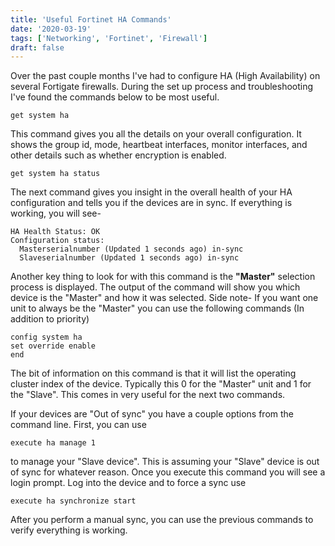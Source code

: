 ```yaml
---
title: 'Useful Fortinet HA Commands'
date: '2020-03-19'
tags: ['Networking', 'Fortinet', 'Firewall']
draft: false
---
```

Over the past couple months I've had to configure HA (High Availability) on several Fortigate firewalls. During the set up process and troubleshooting I've found the commands below to be most useful.  
  

```
get system ha 
``` 

  
This command gives you all the details on your overall configuration. It shows the group id, mode, heartbeat interfaces, monitor interfaces, and other details such as whether encryption is enabled.  
  

```
get system ha status 
``` 
 


The next command gives you insight in the overall health of your HA configuration and tells you if the devices are in sync. If everything is working, you will see-  
  

```
HA Health Status: OK  
Configuration status:  
  Masterserialnumber (Updated 1 seconds ago) in-sync  
  Slaveserialnumber (Updated 1 seconds ago) in-sync  
``` 
  
Another key thing to look for with this command is the **"Master"** selection process is displayed. The output of the command will show you which device is the "Master" and how it was selected. Side note- If you want one unit to always be the "Master" you can use the following commands (In addition to priority) 

```
config system ha 
set override enable 
end
``` 

The  bit of information on this command is that it will list the operating cluster index of the device. Typically this 0 for the "Master" unit and 1 for the "Slave". This comes in very useful for the next two commands.  
  
If your devices are "Out of sync" you have a couple options from the command line. First, you can use
 
```
execute ha manage 1
``` 

to manage your "Slave device". This is assuming your "Slave" device is out of sync for whatever reason. Once you execute this command you will see a login prompt. Log into the device and to force a sync use

```
execute ha synchronize start
``` 
After you perform a manual sync, you can use the previous commands to verify everything is working.